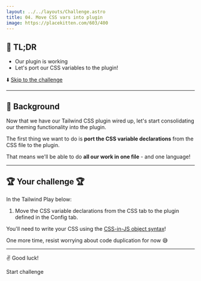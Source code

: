 ```yaml
---
layout: ../../layouts/Challenge.astro
title: 04. Move CSS vars into plugin
image: https://placekitten.com/603/400
---
```



## 🐇 TL;DR

- Our plugin is working
- Let's port our CSS variables to the plugin!

⬇️ [Skip to the challenge](#-your-challenge)

---

## 🐢 Background

Now that we have our Tailwind CSS plugin wired up, let's start consolidating our theming functionality into the plugin.

The first thing we want to do is **port the CSS variable declarations** from the CSS file to the plugin.

That means we'll be able to do **all our work in one file** - and one language!

---

## 🏆 Your challenge 🏆

In the Tailwind Play below:

1. Move the CSS variable declarations from the CSS tab to the plugin defined in the Config tab.

You'll need to write your CSS using the [CSS-in-JS object syntax](https://tailwindcss.com/docs/plugins#css-in-js-syntax)!

One more time, resist worrying about code duplication for now 😅

---

✌️ Good luck!

<ButtonLink path="https://play.tailwindcss.com/r66LcJWOkj?file=css">Start challenge</ButtonLink>
